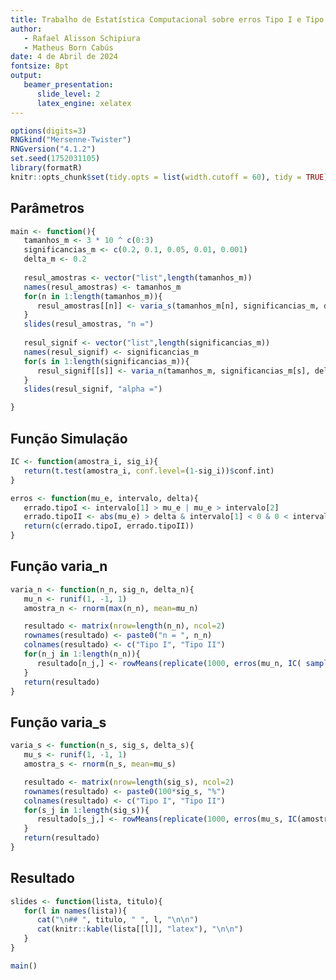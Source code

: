 ```yaml
---
title: Trabalho de Estatística Computacional sobre erros Tipo I e Tipo II    
author:    
   - Rafael Alisson Schipiura    
   - Matheus Born Cabús 
date: 4 de Abril de 2024    
fontsize: 8pt    
output:    
   beamer_presentation:    
      slide_level: 2    
      latex_engine: xelatex
---
```


```r
options(digits=3)
RNGkind("Mersenne-Twister")
RNGversion("4.1.2")
set.seed(1752031105)
library(formatR)
knitr::opts_chunk$set(tidy.opts = list(width.cutoff = 60), tidy = TRUE)
```

## Parâmetros 

```r
main <- function(){
   tamanhos_m <- 3 * 10 ^ c(0:3)
   significancias_m <- c(0.2, 0.1, 0.05, 0.01, 0.001)
   delta_m <- 0.2
   
   resul_amostras <- vector("list",length(tamanhos_m))
   names(resul_amostras) <- tamanhos_m
   for(n in 1:length(tamanhos_m)){
      resul_amostras[[n]] <- varia_s(tamanhos_m[n], significancias_m, delta_m)
   }
   slides(resul_amostras, "n =")
   
   resul_signif <- vector("list",length(significancias_m))
   names(resul_signif) <- significancias_m
   for(s in 1:length(significancias_m)){
      resul_signif[[s]] <- varia_n(tamanhos_m, significancias_m[s], delta_m)
   }
   slides(resul_signif, "alpha =")

}

```
## Função Simulação

```r
IC <- function(amostra_i, sig_i){
   return(t.test(amostra_i, conf.level=(1-sig_i))$conf.int)
}

erros <- function(mu_e, intervalo, delta){
   errado.tipoI <- intervalo[1] > mu_e | mu_e > intervalo[2]
   errado.tipoII <- abs(mu_e) > delta & intervalo[1] < 0 & 0 < intervalo[2] 
   return(c(errado.tipoI, errado.tipoII))
}

```

## Função varia_n

```r

varia_n <- function(n_n, sig_n, delta_n){
   mu_n <- runif(1, -1, 1) 
   amostra_n <- rnorm(max(n_n), mean=mu_n)

   resultado <- matrix(nrow=length(n_n), ncol=2) 
   rownames(resultado) <- paste0("n = ", n_n)
   colnames(resultado) <- c("Tipo I", "Tipo II") 
   for(n_j in 1:length(n_n)){
      resultado[n_j,] <- rowMeans(replicate(1000, erros(mu_n, IC( sample(amostra_n, n_n[n_j]), sig_n), delta_n)))
   }
   return(resultado)
}

```

## Função varia_s

```r

varia_s <- function(n_s, sig_s, delta_s){
   mu_s <- runif(1, -1, 1) 
   amostra_s <- rnorm(n_s, mean=mu_s)

   resultado <- matrix(nrow=length(sig_s), ncol=2) 
   rownames(resultado) <- paste0(100*sig_s, "%")
   colnames(resultado) <- c("Tipo I", "Tipo II") 
   for(s_j in 1:length(sig_s)){
      resultado[s_j,] <- rowMeans(replicate(1000, erros(mu_s, IC(amostra_s, sig_s[s_j]), delta_s)))
   }
   return(resultado)
}

```


## Resultado 

```r
slides <- function(lista, titulo){
   for(l in names(lista)){
      cat("\n## ", titulo, " ", l, "\n\n")
      cat(knitr::kable(lista[[l]], "latex"), "\n\n")
   }
}

main()
```
